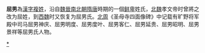 {{姓氏
|复姓=是
|姓氏=屈男
|拼音=Qū nán
|注音={{拼转注|Qū}}{{拼转注|Qū}}
|中国大陆==Qunan
|台湾=
|香港=
|澳门=
|新加坡=
|马来西亚=
|新字体=
|旧字体=
|平假名=
|片假名=
|越南=
|谚文=
|文觀部式=
|馬-賴式=
|日语罗马字=
|反切=
|同音字=
|堂号=
|郡望=
|上古=
}}

'''屈男'''為[[漢字姓氏|漢字]][[複姓|複姓]]，沿自[[魏晉南北朝|魏晉南北朝]][[隋朝|隋]][[唐朝|唐]]時期的一個[[鲜卑|鲜卑]]姓氏，[[北魏|北魏]]孝文帝时曾將之改为屈姓，到[[西魏|西魏]]时又恢复为屈男氏。[[北周|北周]]《圣母寺四面像碑》中记载有旷野将军殿中司马屈男神庆、屈男明度、屈男度叶、屈男客仁、屈男延贵、屈男昭明、屈男景祥等屈男氏人物。

{{Surname-stub}}

[[category:屈男姓|*]]